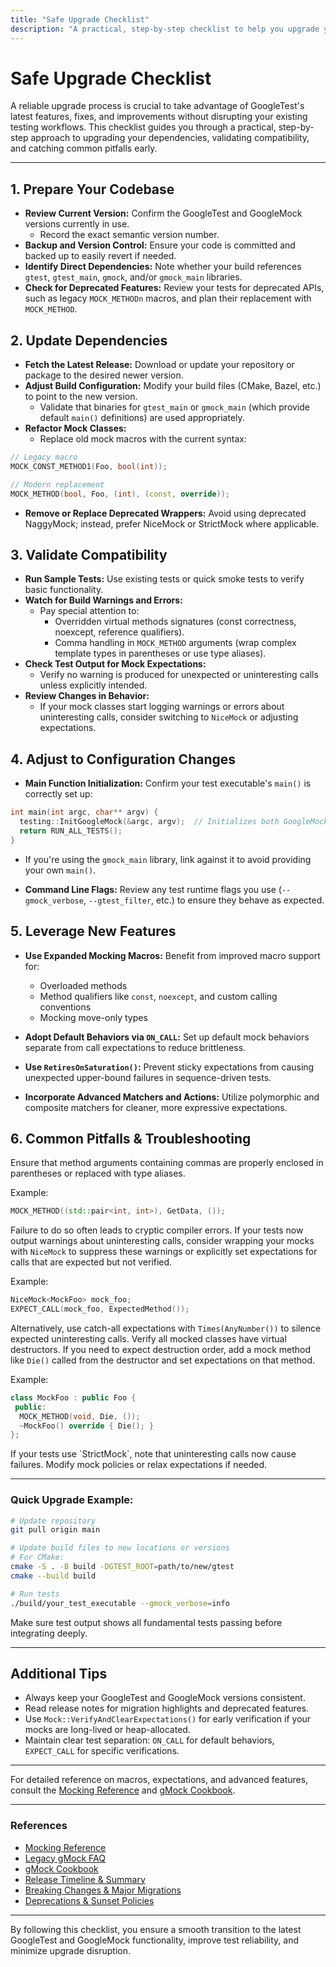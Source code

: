 ```yaml
---
title: "Safe Upgrade Checklist"
description: "A practical, step-by-step checklist to help you upgrade your dependencies, validate compatibility, and catch common issues. Includes tips for preparing your code, adjusting to configuration changes, and leveraging new features with minimal disruption."
---
```


# Safe Upgrade Checklist

A reliable upgrade process is crucial to take advantage of GoogleTest's latest features, fixes, and improvements without disrupting your existing testing workflows. This checklist guides you through a practical, step-by-step approach to upgrading your dependencies, validating compatibility, and catching common pitfalls early.

---

## 1. Prepare Your Codebase

- **Review Current Version:** Confirm the GoogleTest and GoogleMock versions currently in use.
  - Record the exact semantic version number.
- **Backup and Version Control:** Ensure your code is committed and backed up to easily revert if needed.
- **Identify Direct Dependencies:** Note whether your build references `gtest`, `gtest_main`, `gmock`, and/or `gmock_main` libraries.
- **Check for Deprecated Features:** Review your tests for deprecated APIs, such as legacy `MOCK_METHODn` macros, and plan their replacement with `MOCK_METHOD`.

## 2. Update Dependencies

- **Fetch the Latest Release:** Download or update your repository or package to the desired newer version.
- **Adjust Build Configuration:** Modify your build files (CMake, Bazel, etc.) to point to the new version.
  - Validate that binaries for `gtest_main` or `gmock_main` (which provide default `main()` definitions) are used appropriately.
- **Refactor Mock Classes:**
  - Replace old mock macros with the current syntax:

```cpp
// Legacy macro
MOCK_CONST_METHOD1(Foo, bool(int));

// Modern replacement
MOCK_METHOD(bool, Foo, (int), (const, override));
```

- **Remove or Replace Deprecated Wrappers:** Avoid using deprecated NaggyMock; instead, prefer NiceMock or StrictMock where applicable.

## 3. Validate Compatibility

- **Run Sample Tests:** Use existing tests or quick smoke tests to verify basic functionality.
- **Watch for Build Warnings and Errors:**
  - Pay special attention to:
    - Overridden virtual methods signatures (const correctness, noexcept, reference qualifiers).
    - Comma handling in `MOCK_METHOD` arguments (wrap complex template types in parentheses or use type aliases).
- **Check Test Output for Mock Expectations:**
  - Verify no warning is produced for unexpected or uninteresting calls unless explicitly intended.
- **Review Changes in Behavior:**
  - If your mock classes start logging warnings or errors about uninteresting calls, consider switching to `NiceMock` or adjusting expectations.

## 4. Adjust to Configuration Changes

- **Main Function Initialization:** Confirm your test executable's `main()` is correctly set up:

```cpp
int main(int argc, char** argv) {
  testing::InitGoogleMock(&argc, argv);  // Initializes both GoogleMock and GoogleTest.
  return RUN_ALL_TESTS();
}
```

- If you're using the `gmock_main` library, link against it to avoid providing your own `main()`.

- **Command Line Flags:** Review any test runtime flags you use (`--gmock_verbose`, `--gtest_filter`, etc.) to ensure they behave as expected.

## 5. Leverage New Features

- **Use Expanded Mocking Macros:** Benefit from improved macro support for:
  - Overloaded methods
  - Method qualifiers like `const`, `noexcept`, and custom calling conventions
  - Mocking move-only types

- **Adopt Default Behaviors via `ON_CALL`:** Set up default mock behaviors separate from call expectations to reduce brittleness.

- **Use `RetiresOnSaturation()`:** Prevent sticky expectations from causing unexpected upper-bound failures in sequence-driven tests.

- **Incorporate Advanced Matchers and Actions:** Utilize polymorphic and composite matchers for cleaner, more expressive expectations.

## 6. Common Pitfalls & Troubleshooting

<AccordionGroup title="Common Upgrade Issues and Fixes">
<Accordion title="Build Errors Related to MOCK_METHOD">
Ensure that method arguments containing commas are properly enclosed in parentheses or replaced with type aliases.

Example:

```cpp
MOCK_METHOD((std::pair<int, int>), GetData, ());
```

Failure to do so often leads to cryptic compiler errors.
</Accordion>
<Accordion title="Uninteresting Call Warnings After Upgrade">
If your tests now output warnings about uninteresting calls, consider wrapping your mocks with `NiceMock` to suppress these warnings or explicitly set expectations for calls that are expected but not verified.

Example:

```cpp
NiceMock<MockFoo> mock_foo;
EXPECT_CALL(mock_foo, ExpectedMethod());
```

Alternatively, use catch-all expectations with `Times(AnyNumber())` to silence expected uninteresting calls.
</Accordion>
<Accordion title="Failing Destructors in Mocks">
Verify all mocked classes have virtual destructors. If you need to expect destruction order, add a mock method like `Die()` called from the destructor and set expectations on that method.

Example:

```cpp
class MockFoo : public Foo {
 public:
  MOCK_METHOD(void, Die, ());
  ~MockFoo() override { Die(); }
};
```
</Accordion>
<Accordion title="Test Failures Due to Changed Strictness Policies">
If your tests use `StrictMock`, note that uninteresting calls now cause failures. Modify mock policies or relax expectations if needed.
</Accordion>
</AccordionGroup>

---

### Quick Upgrade Example:

```bash
# Update repository
git pull origin main

# Update build files to new locations or versions
# For CMake:
cmake -S . -B build -DGTEST_ROOT=path/to/new/gtest
cmake --build build

# Run tests
./build/your_test_executable --gmock_verbose=info
```

Make sure test output shows all fundamental tests passing before integrating deeply.

---

## Additional Tips

- Always keep your GoogleTest and GoogleMock versions consistent.
- Read release notes for migration highlights and deprecated features.
- Use `Mock::VerifyAndClearExpectations()` for early verification if your mocks are long-lived or heap-allocated.
- Maintain clear test separation: `ON_CALL` for default behaviors, `EXPECT_CALL` for specific verifications.

---

For detailed reference on macros, expectations, and advanced features, consult the [Mocking Reference](../api-reference/mocking-framework/mock-class-definition) and [gMock Cookbook](https://google.github.io/googletest/gmock_cook_book.html).

---


### References
- [Mocking Reference](../api-reference/mocking-framework/mock-class-definition)
- [Legacy gMock FAQ](https://google.github.io/googletest/gmock_faq.html)
- [gMock Cookbook](https://google.github.io/googletest/gmock_cook_book.html)
- [Release Timeline & Summary](./version-overview)  
- [Breaking Changes & Major Migrations](./breaking-changes)  
- [Deprecations & Sunset Policies](./deprecation-notices)

---

By following this checklist, you ensure a smooth transition to the latest GoogleTest and GoogleMock functionality, improve test reliability, and minimize upgrade disruption.

